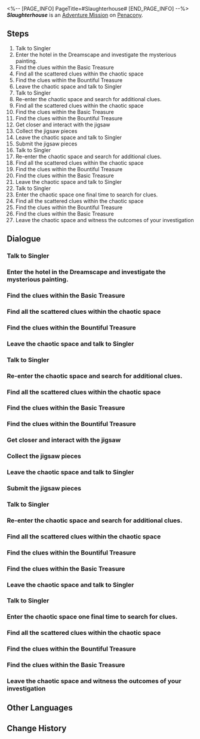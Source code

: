 <%-- [PAGE_INFO]
PageTitle=#Slaughterhouse#
[END_PAGE_INFO] --%>
{{Stub|Dialogue.}}
{{Mission Infobox
|id            = 8020233
|title         = 
|image         = <!--Mission Slaughterhouse.png-->
|type          = Adventure
|event_name    = 
|chapter       = 
|requirements  = [[Trailblaze Mission]] ''[[Whodunit]]'' completed
|summary       = <!--official mission summary from Fate's Atlas-->
|characters    = Singler; Trailblazer
|startLocation = [[Penacony]] - [[Golden Hour]]
|world         = Penacony
|area          = Golden Hour
|prev          = 
|next          = 
|rewards       = Credit*5,000
}}
'''''Slaughterhouse''''' is an [[Adventure Mission]] on [[Penacony]].

==Steps==
# Talk to Singler
# Enter the hotel in the Dreamscape and investigate the mysterious painting.
# Find the clues within the Basic Treasure
# Find all the scattered clues within the chaotic space
# Find the clues within the Bountiful Treasure
# Leave the chaotic space and talk to Singler
# Talk to Singler
# Re-enter the chaotic space and search for additional clues.
# Find all the scattered clues within the chaotic space
# Find the clues within the Basic Treasure
# Find the clues within the Bountiful Treasure
# Get closer and interact with the jigsaw
# Collect the jigsaw pieces
# Leave the chaotic space and talk to Singler
# Submit the jigsaw pieces
# Talk to Singler
# Re-enter the chaotic space and search for additional clues.
# Find all the scattered clues within the chaotic space
# Find the clues within the Bountiful Treasure
# Find the clues within the Basic Treasure
# Leave the chaotic space and talk to Singler
# Talk to Singler
# Enter the chaotic space one final time to search for clues.
# Find all the scattered clues within the chaotic space
# Find the clues within the Bountiful Treasure
# Find the clues within the Basic Treasure
# Leave the chaotic space and witness the outcomes of your investigation

<!--
==Gameplay Notes==

--><!--
==Trial Character==

-->
==Dialogue==
{{Stub Dialogue}}
{{Dialogue End}}

===Talk to Singler{{subst:void|<!--802023301-->}}===
{{Mission Description|type=adventure|location=Golden Hour|update|A journalist named Singler firmly believes that The Family is behind all the breakdown of order in the Dreamscape world.<br />She invites you to join her investigation to validate her suspicions.}}
{{Dialogue Start}}
:{{tx}}
{{Dialogue End}}

===Enter the hotel in the Dreamscape and investigate the mysterious painting.{{subst:void|<!--802023305-->}}===
{{Mission Description|type=adventure|location=The Reverie (Dreamscape)|update|You have joined Singler's investigation. The first step is to visit The Reverie in the Dreamscape and examine the enigmatic paintings that have mysteriously appeared.}}
{{Dialogue Start}}
:{{tx}}
{{Dialogue End}}

===Find the clues within the Basic Treasure{{subst:void|<!--802023304-->}}===
{{Mission Description|type=adventure|location=The Reverie (Dreamscape)|update|Help Singler search for clues &mdash; they should be scattered in the mysterious space's treasure chest.}}
{{Dialogue Start}}
:{{tx}}
{{Dialogue End}}

===Find all the scattered clues within the chaotic space{{subst:void|<!--802023314-->}}===
{{Mission Description|type=adventure|location=The Reverie (Dreamscape)|update|According to Singler, evidence of The Family's "crimes" is scattered throughout the chaotic space.<br />Open the treasure chests in the area to collect and assemble all the clues.}}
{{Dialogue Start}}
:{{tx}}
{{Dialogue End}}

===Find the clues within the Bountiful Treasure{{subst:void|<!--802023327-->}}===
{{Mission Description|type=adventure|location=The Reverie (Dreamscape)|update|Help Singler search for clues &mdash; they should be scattered in the mysterious space's treasure chest.}}
{{Dialogue Start}}
:{{tx}}
{{Dialogue End}}

===Leave the chaotic space and talk to Singler{{subst:void|<!--802023328-->}}===
{{Mission Description|type=adventure|location=The Reverie (Dreamscape)|update|You have collected all the "evidence" in this place. Leave this chaotic and disturbed dreamscape and discuss your findings with Singler.}}
{{Dialogue Start}}
:{{tx}}
{{Dialogue End}}

===Talk to Singler{{subst:void|<!--802023312-->}}===
{{Dialogue Start}}
:{{tx}}
{{Dialogue End}}

===Re-enter the chaotic space and search for additional clues.{{subst:void|<!--802023313-->}}===
{{Mission Description|type=adventure|location=The Reverie (Dreamscape)|update|According to Singler, evidence of The Family's "crimes" is scattered throughout the chaotic space.<br />Enter the chaotic space once more and open the treasure chests in the area to collect and assemble all the clues.}}
{{Dialogue Start}}
:{{tx}}
{{Dialogue End}}

===Find all the scattered clues within the chaotic space{{subst:void|<!--802023315-->}}===
{{Mission Description|type=adventure|location=The Reverie (Dreamscape)|update|According to Singler, evidence of The Family's "crimes" is scattered throughout the chaotic space.<br />Open the treasure chests in the area to collect and assemble all the clues.}}
{{Dialogue Start}}
:{{tx}}
{{Dialogue End}}

===Find the clues within the Basic Treasure{{subst:void|<!--802023323-->}}===
{{Mission Description|type=adventure|location=The Reverie (Dreamscape)|update|Help Singler search for clues &mdash; they should be scattered in the mysterious space's treasure chest.}}
{{Dialogue Start}}
:{{tx}}
{{Dialogue End}}

===Find the clues within the Bountiful Treasure{{subst:void|<!--802023324-->}}===
{{Dialogue Start}}
:{{tx}}
{{Dialogue End}}

===Get closer and interact with the jigsaw{{subst:void|<!--802023316-->}}===
{{Mission Description|type=adventure|location=The Reverie (Dreamscape)|update|You find a jigsaw frame in the mysterious and chaotic space. Completing this jigsaw might aid your investigation.}}
{{Dialogue Start}}
:{{tx}}
{{Dialogue End}}

===Collect the jigsaw pieces{{subst:void|<!--802023319-->}}===
{{Mission Description|type=adventure|location=The Reverie (Dreamscape)|update|Collect the scattered jigsaw pieces and complete the jigsaw.}}
{{Dialogue Start}}
:{{tx}}
{{Dialogue End}}

===Leave the chaotic space and talk to Singler{{subst:void|<!--802023325-->}}===
{{Mission Description|type=adventure|location=The Reverie (Dreamscape)|update|You have collected all the "evidence" in this place. Leave this chaotic and disturbed dreamscape and discuss your findings with Singler.}}
{{Dialogue Start}}
:{{tx}}
{{Dialogue End}}

===Submit the jigsaw pieces{{subst:void|<!--802023322-->}}===
{{Mission Description|type=adventure|location=The Reverie (Dreamscape)|update|You have collected all the scattered jigsaw pieces. Return to the jigsaw frame.}}
{{Dialogue Start}}
:{{tx}}
{{Dialogue End}}

===Talk to Singler{{subst:void|<!--802023326-->}}===
{{Mission Description|type=adventure|location=The Reverie (Dreamscape)|update|You have collected all the "evidence" in this place. Leave this chaotic and disturbed dreamscape and discuss your findings with Singler.}}
{{Dialogue Start}}
:{{tx}}
{{Dialogue End}}

===Re-enter the chaotic space and search for additional clues.{{subst:void|<!--802023330-->}}===
{{Mission Description|type=adventure|location=The Reverie (Dreamscape)|update|According to Singler, evidence of The Family's "crimes" is scattered throughout the chaotic space.<br />Enter the chaotic space once more and open the treasure chests in the area to collect and assemble all the clues.}}
{{Dialogue Start}}
:{{tx}}
{{Dialogue End}}

===Find all the scattered clues within the chaotic space{{subst:void|<!--802023331-->}}===
{{Mission Description|type=adventure|location=The Reverie (Dreamscape)|update|According to Singler, evidence of The Family's "crimes" is scattered throughout the chaotic space.<br />Open the treasure chests in the area to collect and assemble all the clues.}}
{{Dialogue Start}}
:{{tx}}
{{Dialogue End}}

===Find the clues within the Bountiful Treasure{{subst:void|<!--802023332-->}}===
{{Mission Description|type=adventure|location=The Reverie (Dreamscape)|update|Help Singler search for clues &mdash; they should be scattered in the mysterious space's treasure chest.}}
{{Dialogue Start}}
:{{tx}}
{{Dialogue End}}

===Find the clues within the Basic Treasure{{subst:void|<!--802023334-->}}===
{{Dialogue Start}}
:{{tx}}
{{Dialogue End}}

===Leave the chaotic space and talk to Singler{{subst:void|<!--802023337-->}}===
{{Mission Description|type=adventure|location=The Reverie (Dreamscape)|update|You have collected all the "evidence" in this place. Leave this chaotic and disturbed dreamscape and discuss your findings with Singler.}}
{{Dialogue Start}}
:{{tx}}
{{Dialogue End}}

===Talk to Singler{{subst:void|<!--802023338-->}}===
{{Dialogue Start}}
:{{tx}}
{{Dialogue End}}

===Enter the chaotic space one final time to search for clues.{{subst:void|<!--802023339-->}}===
{{Mission Description|type=adventure|location=The Reverie (Dreamscape)|update|According to Singler, evidence of The Family's "crimes" is scattered throughout the chaotic space.<br />Enter the space one final time and open the treasure chests in the area to collect and assemble all the clues.}}
{{Dialogue Start}}
:{{tx}}
{{Dialogue End}}

===Find all the scattered clues within the chaotic space{{subst:void|<!--802023340-->}}===
{{Dialogue Start}}
:{{tx}}
{{Dialogue End}}

===Find the clues within the Bountiful Treasure{{subst:void|<!--802023341-->}}===
{{Mission Description|type=adventure|location=The Reverie (Dreamscape)|update|Help Singler search for clues &mdash; they should be scattered in the mysterious space's treasure chest.}}
{{Dialogue Start}}
:{{tx}}
{{Dialogue End}}

===Find the clues within the Basic Treasure{{subst:void|<!--802023344-->}}===
{{Dialogue Start}}
:{{tx}}
{{Dialogue End}}

===Leave the chaotic space and witness the outcomes of your investigation{{subst:void|<!--802023347-->}}===
{{Mission Description|type=adventure|location=The Reverie (Dreamscape)|update|After numerous entries and exits from the enigmatic Dreamscape spaces, you have finally gathered all the clues.<br />Leave the chaotic space and join Singler in concluding the investigation.}}
{{Dialogue Start}}
:{{tx}}
{{Dialogue End}}

==Other Languages==
{{Other Languages
|en   = Slaughterhouse
|zhs  = 屠场
|zht  = 屠宰場
|ja   = 屠畜場
|ko   = 도살장
|es   = Matadero
|fr   = Abattoir
|ru   = Бойня
|th   = ลานสังหาร
|vi   = Hiện Trường Che Giấu
|de   = Schlachthof
|id   = Tempat Pemotongan Daging
|pt   = Matadouro
}}

==Change History==
{{Change History|2.0}}
